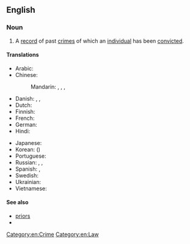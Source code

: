 ==English==

===Noun===
{{en-noun}}

# A [[record]] of past [[crime]]s of which an [[individual]] has been [[convict]]ed.

====Translations====
{{trans-top|a record of past crimes}}
* Arabic: {{t|ar|سَجَّل اَلْجِنَائِيَّة|m}}
* Chinese:
*: Mandarin: {{t|cmn|犯罪記錄|sc=Hani}}, {{t|cmn|犯罪记录|tr=fànzuì jìlù|sc=Hani}}, {{t+|cmn|案底|tr=àndǐ|sc=Hani}}, {{qualifier|priors}} {{t+|cmn|前科|tr=qiánkē|sc=Hani}}
* Danish: {{t|da|straffeattest|c}} {{qualifier|official term}}, {{t|da|generalieblad|n}} {{qualifier|record for a prisoner's conduct}}, {{t|da|synderegister|n}} {{qualifier|humorous}}
* Dutch: {{t+|nl|strafblad|n}}
* Finnish: {{t+|fi|rikosrekisteri}}
* French: {{t+|fr|casier judiciaire|m}}
* German: {{t+|de|Vorstrafenregister|n}}
* Hindi: {{t-needed|hi}}
{{trans-mid}}
* Japanese: {{t|ja|前科|tr=ぜんか, zenka|sc=Jpan}}
* Korean: {{t+|ko|전과|tr=jeongwa|sc=Kore}} ({{t+|ko|前科|sc=Kore}})
* Portuguese: {{t|pt|antecedentes|m-p}}
* Russian: {{t|ru|досье́ престу́пника|n}}, {{t|ru|уголо́вное про́шлое|n}}, {{t+|ru|суди́мость|f}} {{qualifier|prior conviction}}
* Spanish: {{t|es|antecedentes policiales|m-p}} {{qualifier|police records}}, {{t|es|antecedentes penales|m-p}} {{qualifier|prior conviction}}
* Swedish: {{t|sv|brottsregister|n}}
* Ukrainian: {{t-needed|uk}}
* Vietnamese: {{t|vi|lý lịch tư pháp}}
{{trans-bottom}}

====See also====
* [[priors]]
* {{l|en|rap sheet}}

[[Category:en:Crime]]
[[Category:en:Law]]